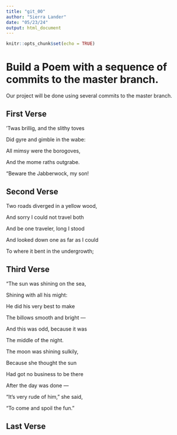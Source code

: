 ```yaml
---
title: "git_00"
author: "Sierra Lander"
date: "05/23/24"
output: html_document
---
```


```r
knitr::opts_chunk$set(echo = TRUE)
```
# Build a Poem with a sequence of commits to the master branch.
Our project will be done using several commits to the master branch.
<!-- Do not modify or change any text in "!--" bracketed areas such as this --- these are instructions to
you, if you change any of this the git program will notice it and compromise your git merging strategy !-->

## First Verse 
<!--Put the first five lines of a poem by Lewis Carrol in this section!-->

’Twas brillig, and the slithy toves
     
     
  Did gyre and gimble in the wabe:
      
      
All mimsy were the borogoves,


  And the mome raths outgrabe.


“Beware the Jabberwock, my son!





## Second Verse
<!--Put the first five lines of a poem by Robert Frost here!-->

Two roads diverged in a yellow wood,


And sorry I could not travel both


And be one traveler, long I stood


And looked down one as far as I could


To where it bent in the undergrowth;




## Third Verse
<!--Put the first two verses of The Walrus and the Carpenter here!-->

"The sun was shining on the sea,


   Shining with all his might:
      
      
He did his very best to make


   The billows smooth and bright —
      
      
And this was odd, because it was


  The middle of the night.
      

The moon was shining sulkily,


   Because she thought the sun
      
      
Had got no business to be there


   After the day was done —
      
      
"It's very rude of him," she said,


   "To come and spoil the fun."


## Last Verse
<!--Put a short poem of your choice 8-20 lines,here!-->
